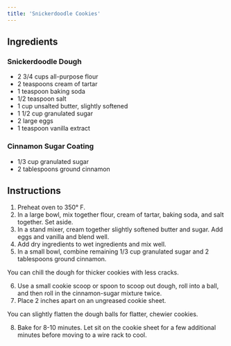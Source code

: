 ```yaml
---
title: 'Snickerdoodle Cookies'
---
```


## Ingredients

### Snickerdoodle Dough

- 2 3/4 cups all-purpose flour
- 2 teaspoons cream of tartar
- 1 teaspoon baking soda
- 1/2 teaspoon salt
- 1 cup unsalted butter, slightly softened
- 1 1/2 cup granulated sugar
- 2 large eggs
- 1 teaspoon vanilla extract

### Cinnamon Sugar Coating

- 1/3 cup granulated sugar
- 2 tablespoons ground cinnamon

## Instructions

1. Preheat oven to 350° F.
2. In a large bowl, mix together flour, cream of tartar, baking soda, and salt together. Set aside.
3. In a stand mixer, cream together slightly softened butter and sugar. Add eggs and vanilla and blend well.
4. Add dry ingredients to wet ingredients and mix well.
5. In a small bowl, combine remaining 1/3 cup granulated sugar and 2 tablespoons ground cinnamon.

<Tip>
You can chill the dough for thicker cookies with less cracks.
</Tip>

6. Use a small cookie scoop or spoon to scoop out dough, roll into a ball, and then roll in the cinnamon-sugar mixture twice.
7. Place 2 inches apart on an ungreased cookie sheet.

<Tip>
You can slightly flatten the dough balls for flatter, chewier cookies.
</Tip>

8. Bake for 8-10 minutes. Let sit on the cookie sheet for a few additional minutes before moving to a wire rack to cool.

